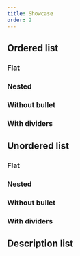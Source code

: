```yaml
---
title: Showcase
order: 2
---
```




## Ordered list

### Flat

<Playground system="eu" selectedKind="list" selectedStory="flat">
  <List {...demoFlat} isOrdered />
</Playground>

### Nested

<Playground system="eu" selectedKind="list" selectedStory="nested">
  <List {...demoNested} isOrdered />
</Playground>

### Without bullet

<Playground system="eu" selectedKind="list" selectedStory="nested">
  <List {...demoNested} isOrdered hasBullet={false} />
</Playground>

### With dividers

<Playground system="eu" selectedKind="list" selectedStory="nested">
  <List {...demoNested} isOrdered hasDivider />
</Playground>

## Unordered list

### Flat

<Playground system="eu" selectedKind="list" selectedStory="flat">
  <List {...demoFlat} />
</Playground>

### Nested

<Playground system="eu" selectedKind="list" selectedStory="nested">
  <List {...demoNested} />
</Playground>

### Without bullet

<Playground system="eu" selectedKind="list" selectedStory="nested">
  <List {...demoNested} hasBullet={false} />
</Playground>

### With dividers

<Playground system="eu" selectedKind="list" selectedStory="nested">
  <List {...demoNested} hasDivider />
</Playground>

## Description list

<Playground system="eu" selectedKind="list" selectedStory="description">
  <DescriptionList {...demoDescription} />
</Playground>
